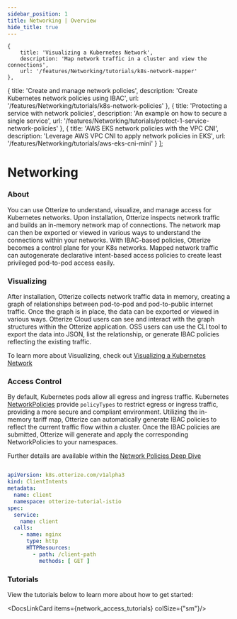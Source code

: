```yaml
---
sidebar_position: 1
title: Networking | Overview
hide_title: true
---
```


    {
        title: 'Visualizing a Kubernetes Network',
        description: 'Map network traffic in a cluster and view the connections',
        url: '/features/Networking/tutorials/k8s-network-mapper'
    },
{
        title: 'Create and manage network policies',
        description: 'Create Kubernetes network policies using IBAC',
        url: '/features/Networking/tutorials/k8s-network-policies'
    },
    {
        title: 'Protecting a service with network policies',
        description: 'An example on how to secure a single service',
        url: '/features/Networking/tutorials/protect-1-service-network-policies'
    },
    {
        title: 'AWS EKS network policies with the VPC CNI',
        description: 'Leverage AWS VPC CNI to apply network policies in EKS',
        url: '/features/Networking/tutorials/aws-eks-cni-mini'
    }
];

# Networking

### About
You can use Otterize to understand, visualize, and manage access for Kubernetes networks. Upon installation, Otterize inspects network traffic and builds an in-memory network map of connections. The network map can then be exported or viewed in various ways to understand the connections within your networks. With IBAC-based policies, Otterize becomes a control plane for your K8s networks. Mapped network traffic can autogenerate declarative intent-based access policies to create least privileged pod-to-pod access easily.

### Visualizing

After installation, Otterize collects network traffic data in memory, creating a graph of relationships between pod-to-pod and pod-to-public internet traffic. Once the graph is in place, the data can be exported or viewed in various ways. Otterize Cloud users can see and interact with the graph structures within the Otterize application. OSS users can use the CLI tool to export the data into JSON, list the relationship, or generate IBAC policies reflecting the existing traffic.

To learn more about Visualizing, check out [Visualizing a Kubernetes Network](/features/Networking/tutorials/k8s-network-mapper)


### Access Control

By default, Kubernetes pods allow all egress and ingress traffic. Kubernetes [NetworkPolicies](/reference/terminology#network-policies) provide `policyTypes` to restrict egress or ingress traffic, providing a more secure and compliant environment. Utilizing the in-memory tariff map, Otterize can automatically generate IBAC policies to reflect the current traffic flow within a cluster. Once the IBAC policies are submitted, Otterize will generate and apply the corresponding NetworkPolicies to your namespaces.

Further details are available within the [Network Policies Deep Dive](/features/Networking/Reference/Network-Policies-Deep-Dive)

```yaml

apiVersion: k8s.otterize.com/v1alpha3
kind: ClientIntents
metadata:
  name: client
  namespace: otterize-tutorial-istio
spec:
  service:
    name: client
  calls:
    - name: nginx
      type: http
      HTTPResources:
        - path: /client-path
          methods: [ GET ]

```

### Tutorials

View the tutorials below to learn more about how to get started:

<DocsLinkCard items={network_access_tutorials} colSize={"sm"}/>
